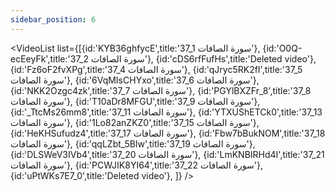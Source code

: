 ```yaml
---
sidebar_position: 6
---
```


<VideoList list={[{id:'KYB36ghfycE',title:'37_1 سورة الصافات'},
{id:'O0Q-ecEeyFk',title:'37_2 سورة الصافات'},
{id:'cDS6rfFufHs',title:'Deleted video'},
{id:'Fz6oF2fvXPg',title:'37_4 سورة الصافات'},
{id:'qJryc5RK2fI',title:'37_5 سورة الصافات'},
{id:'6VqMIsCHYxo',title:'37_6 سورة الصافات'},
{id:'NKK2Ozgc4zk',title:'37_7 سورة الصافات'},
{id:'PGYlBXZFr_8',title:'37_8 سورة الصافات'},
{id:'T10aDr8MFGU',title:'37_9 سورة الصافات'},
{id:'_TtcMs26mm8',title:'37_11 سورة الصافات'},
{id:'YTXUShETCk0',title:'37_13 سورة الصافات'},
{id:'1Lo82anZKZ0',title:'37_15 سورة الصافات'},
{id:'HeKHSufudz4',title:'37_17 سورة الصافات'},
{id:'Fbw7bBukNOM',title:'37_18 سورة الصافات'},
{id:'qqLZbt_5Blw',title:'37_19 سورة الصافات'},
{id:'DLSWeV3IVb4',title:'37_20 سورة الصافات'},
{id:'LmKNBIRHd4I',title:'37_21 سورة الصافات'},
{id:'PCWJIK8YI64',title:'37_22 سورة الصافات'},
{id:'uPtWKs7E7_0',title:'Deleted video'},
]}
/>

